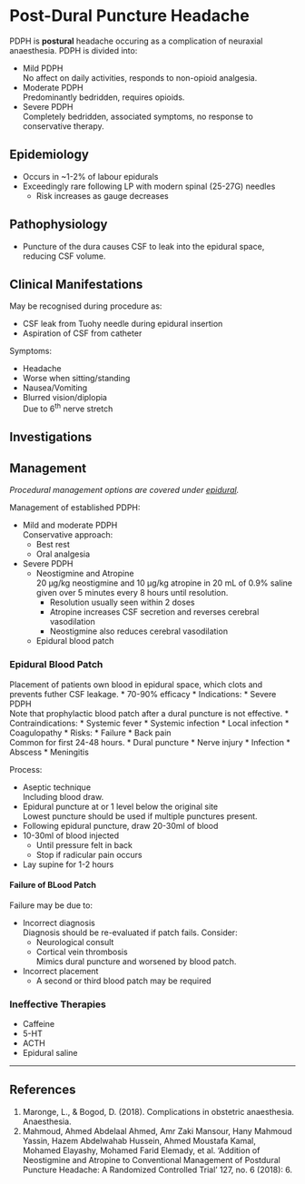 # Post-Dural Puncture Headache

PDPH is **postural** headache occuring as a complication of neuraxial anaesthesia. PDPH is divided into:

* Mild PDPH  
No affect on daily activities, responds to non-opioid analgesia.
* Moderate PDPH  
Predominantly bedridden, requires opioids.
* Severe PDPH  
Completely bedridden, associated symptoms, no response to conservative therapy.


## Epidemiology

* Occurs in ~1-2% of labour epidurals
* Exceedingly rare following LP with modern spinal (25-27G) needles
	* Risk increases as gauge decreases


## Pathophysiology

* Puncture of the dura causes CSF to leak into the epidural space, reducing CSF volume.

## Clinical Manifestations

May be recognised during procedure as:

* CSF leak from Tuohy needle during epidural insertion
* Aspiration of CSF from catheter

Symptoms:

* Headache
* Worse when sitting/standing
* Nausea/Vomiting
* Blurred vision/diplopia  
Due to 6<sup>th</sup> nerve stretch

## Investigations



## Management

*Procedural management options are covered under [epidural](/anaesthesia/regional/epidural.md).*

Management of established PDPH:

* Mild and moderate PDPH  
Conservative approach:
	* Best rest
	* Oral analgesia

* Severe PDPH  
	* Neostigmine and Atropine  
	 20 µg/kg neostigmine and 10 µg/kg atropine in 20 mL of 0.9% saline given over 5 minutes every 8 hours until resolution.
	 	* Resolution usually seen within 2 doses
	 	* Atropine increases CSF secretion and reverses cerebral vasodilation
	 	* Neostigmine also reduces cerebral vasodilation
	* Epidural blood patch

### Epidural Blood Patch  

Placement of patients own blood in epidural space, which clots and prevents futher CSF leakage.
* 70-90% efficacy
* Indications:
	* Severe PDPH  
	Note that prophylactic blood patch after a dural puncture is not effective.
* Contraindications:
	* Systemic fever
	* Systemic infection
	* Local infection
	* Coagulopathy
* Risks:
	* Failure
	* Back pain  
	Common for first 24-48 hours.
	* Dural puncture
	* Nerve injury
	* Infection
		* Abscess
		* Meningitis

Process:

* Aseptic technique  
Including blood draw.
* Epidural puncture at or 1 level below the original site  
Lowest puncture should be used if multiple punctures present.
* Following epidural puncture, draw 20-30ml of blood
* 10-30ml of blood injected  
	* Until pressure felt in back
	* Stop if radicular pain occurs
* Lay supine for 1-2 hours


#### Failure of BLood Patch

Failure may be due to:

* Incorrect diagnosis  
Diagnosis should be re-evaluated if patch fails. Consider:
	* Neurological consult
	* Cortical vein thrombosis  
	Mimics dural puncture and worsened by blood patch.
* Incorrect placement
	* A second or third blood patch may be required


### Ineffective Therapies

* Caffeine
* 5-HT
* ACTH
* Epidural saline


---

## References

1. Maronge, L., & Bogod, D. (2018). Complications in obstetric anaesthesia. Anaesthesia.
2. Mahmoud, Ahmed Abdelaal Ahmed, Amr Zaki Mansour, Hany Mahmoud Yassin, Hazem Abdelwahab Hussein, Ahmed Moustafa Kamal, Mohamed Elayashy, Mohamed Farid Elemady, et al. ‘Addition of Neostigmine and Atropine to Conventional Management of Postdural Puncture Headache: A Randomized Controlled Trial’ 127, no. 6 (2018): 6.
